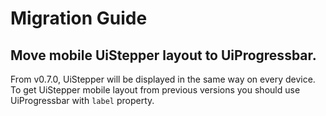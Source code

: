 
<Meta title="Releases/v0.x.x/v0.7.x/v0.7.0/Migration Guide"/>

# Migration Guide

## Move mobile UiStepper layout to UiProgressbar.
From v0.7.0, UiStepper will be displayed in the same way on every device. To get UiStepper mobile layout from previous versions you should use UiProgressbar with `label` property.
